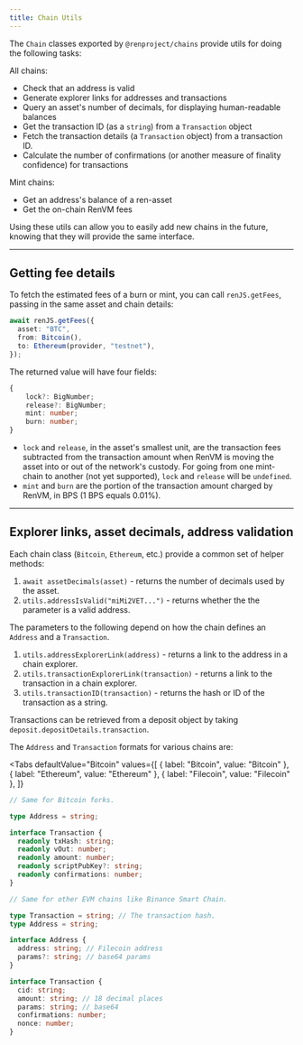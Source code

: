 ```yaml
---
title: Chain Utils
---
```



<DocTag type={DocType.HowTo} />

The `Chain` classes exported by `@renproject/chains` provide utils for doing the following tasks:

All chains:

- Check that an address is valid
- Generate explorer links for addresses and transactions
- Query an asset's number of decimals, for displaying human-readable balances
- Get the transaction ID (as a `string`) from a `Transaction` object
- Fetch the transaction details (a `Transaction` object) from a transaction ID.
- Calculate the number of confirmations (or another measure of finality confidence) for transactions

Mint chains:

- Get an address's balance of a ren-asset
- Get the on-chain RenVM fees

Using these utils can allow you to easily add new chains in the future, knowing that they will provide the same interface.

<hr />

## Getting fee details

To fetch the estimated fees of a burn or mint, you can call `renJS.getFees`, passing in the same asset and chain details:

```ts
await renJS.getFees({
  asset: "BTC",
  from: Bitcoin(),
  to: Ethereum(provider, "testnet"),
});
```

The returned value will have four fields:

```ts
{
    lock?: BigNumber;
    release?: BigNumber;
    mint: number;
    burn: number;
}
```

- `lock` and `release`, in the asset's smallest unit, are the transaction fees subtracted from the transaction amount when RenVM is moving the asset into or out of the network's custody. For going from one mint-chain to another (not yet supported), `lock` and `release` will be `undefined`.
- `mint` and `burn` are the portion of the transaction amount charged by RenVM, in BPS (1 BPS equals 0.01%).

<hr />

## Explorer links, asset decimals, address validation

Each chain class (`Bitcoin`, `Ethereum`, etc.) provide a common set of helper methods:

1. `await assetDecimals(asset)` - returns the number of decimals used by the asset.
2. `utils.addressIsValid("miMi2VET...")` - returns whether the the parameter is a valid address.

The parameters to the following depend on how the chain defines an `Address` and a `Transaction`.

1. `utils.addressExplorerLink(address)` - returns a link to the address in a chain explorer.
2. `utils.transactionExplorerLink(transaction)` - returns a link to the transaction in a chain explorer.
3. `utils.transactionID(transaction)` - returns the hash or ID of the transaction as a string.

Transactions can be retrieved from a deposit object by taking `deposit.depositDetails.transaction`.

The `Address` and `Transaction` formats for various chains are:

<Tabs
  defaultValue="Bitcoin"
  values={[
    { label: "Bitcoin", value: "Bitcoin" },
    { label: "Ethereum", value: "Ethereum" },
    { label: "Filecoin", value: "Filecoin" },
  ]}
>
  <TabItem value="Bitcoin">


```ts
// Same for Bitcoin forks.

type Address = string;

interface Transaction {
  readonly txHash: string;
  readonly vOut: number;
  readonly amount: number;
  readonly scriptPubKey?: string;
  readonly confirmations: number;
}
```

  </TabItem>
  <TabItem value="Ethereum">


```ts
// Same for other EVM chains like Binance Smart Chain.

type Transaction = string; // The transaction hash.
type Address = string;
```

  </TabItem>
  <TabItem value="Filecoin">


```ts
interface Address {
  address: string; // Filecoin address
  params?: string; // base64 params
}

interface Transaction {
  cid: string;
  amount: string; // 18 decimal places
  params: string; // base64
  confirmations: number;
  nonce: number;
}
```

  </TabItem>
</Tabs>

